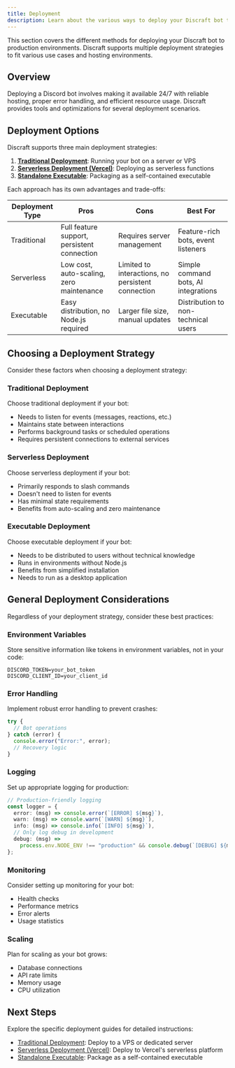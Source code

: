 ```yaml
---
title: Deployment
description: Learn about the various ways to deploy your Discraft bot to production.
---
```


This section covers the different methods for deploying your Discraft bot to production environments. Discraft supports multiple deployment strategies to fit various use cases and hosting environments.

## Overview

Deploying a Discord bot involves making it available 24/7 with reliable hosting, proper error handling, and efficient resource usage. Discraft provides tools and optimizations for several deployment scenarios.

## Deployment Options

Discraft supports three main deployment strategies:

1. **[Traditional Deployment](/docs/deployment/traditional)**: Running your bot on a server or VPS
2. **[Serverless Deployment (Vercel)](/docs/deployment/vercel)**: Deploying as serverless functions
3. **[Standalone Executable](/docs/deployment/executable)**: Packaging as a self-contained executable

Each approach has its own advantages and trade-offs:

| Deployment Type | Pros                                        | Cons                                              | Best For                             |
| --------------- | ------------------------------------------- | ------------------------------------------------- | ------------------------------------ |
| Traditional     | Full feature support, persistent connection | Requires server management                        | Feature-rich bots, event listeners   |
| Serverless      | Low cost, auto-scaling, zero maintenance    | Limited to interactions, no persistent connection | Simple command bots, AI integrations |
| Executable      | Easy distribution, no Node.js required      | Larger file size, manual updates                  | Distribution to non-technical users  |

## Choosing a Deployment Strategy

Consider these factors when choosing a deployment strategy:

### Traditional Deployment

Choose traditional deployment if your bot:

- Needs to listen for events (messages, reactions, etc.)
- Maintains state between interactions
- Performs background tasks or scheduled operations
- Requires persistent connections to external services

### Serverless Deployment

Choose serverless deployment if your bot:

- Primarily responds to slash commands
- Doesn't need to listen for events
- Has minimal state requirements
- Benefits from auto-scaling and zero maintenance

### Executable Deployment

Choose executable deployment if your bot:

- Needs to be distributed to users without technical knowledge
- Runs in environments without Node.js
- Benefits from simplified installation
- Needs to run as a desktop application

## General Deployment Considerations

Regardless of your deployment strategy, consider these best practices:

### Environment Variables

Store sensitive information like tokens in environment variables, not in your code:

```
DISCORD_TOKEN=your_bot_token
DISCORD_CLIENT_ID=your_client_id
```

### Error Handling

Implement robust error handling to prevent crashes:

```typescript
try {
  // Bot operations
} catch (error) {
  console.error("Error:", error);
  // Recovery logic
}
```

### Logging

Set up appropriate logging for production:

```typescript
// Production-friendly logging
const logger = {
  error: (msg) => console.error(`[ERROR] ${msg}`),
  warn: (msg) => console.warn(`[WARN] ${msg}`),
  info: (msg) => console.info(`[INFO] ${msg}`),
  // Only log debug in development
  debug: (msg) =>
    process.env.NODE_ENV !== "production" && console.debug(`[DEBUG] ${msg}`),
};
```

### Monitoring

Consider setting up monitoring for your bot:

- Health checks
- Performance metrics
- Error alerts
- Usage statistics

### Scaling

Plan for scaling as your bot grows:

- Database connections
- API rate limits
- Memory usage
- CPU utilization

## Next Steps

Explore the specific deployment guides for detailed instructions:

- [Traditional Deployment](/docs/deployment/traditional): Deploy to a VPS or dedicated server
- [Serverless Deployment (Vercel)](/docs/deployment/vercel): Deploy to Vercel's serverless platform
- [Standalone Executable](/docs/deployment/executable): Package as a self-contained executable
